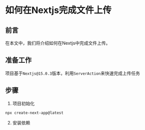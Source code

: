 # 如何在Nextjs完成文件上传

## 前言

在本文中，我们将介绍如何在Nextjs中完成文件上传。

## 准备工作

项目基于`Nextjs@15.0.3`版本，利用`ServerAction`来快速完成上传任务

## 步骤

1. 项目初始化

```
npx create-next-app@latest
```

2. 安装依赖
